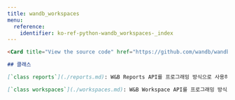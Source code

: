```yaml
---
title: wandb_workspaces
menu:
  reference:
    identifier: ko-ref-python-wandb_workspaces-_index
---
```


```markdown
<Card title="View the source code" href="https://github.com/wandb/wandb-workspaces/blob/main/wandb_workspaces/" icon="github"/>

## 클래스

[`class reports`](./reports.md): W&B Reports API를 프로그래밍 방식으로 사용하기 위한 Python 라이브러리입니다.

[`class workspaces`](./workspaces.md): W&B Workspace API를 프로그래밍 방식으로 사용하기 위한 Python 라이브러리입니다.
```